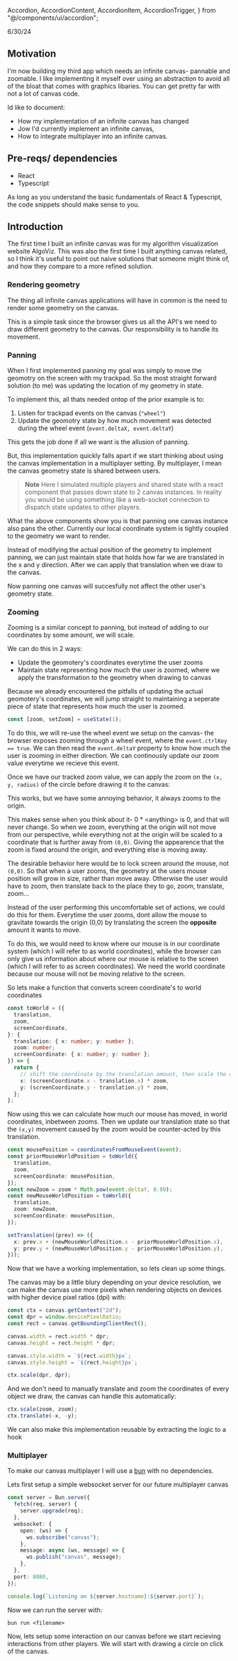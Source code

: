 

  Accordion,
  AccordionContent,
  AccordionItem,
  AccordionTrigger,
} from "@/components/ui/accordion";

6/30/24

## Motivation

I'm now building my third app which needs an infinite canvas- pannable and zoomable. I like implementing it myself over using an abstraction
to avoid all of the bloat that comes with graphics libaries. You can get pretty far with not a lot of canvas code.

Id like to document:

- How my implementation of an infinite canvas has changed
- Jow I'd currently implement an infinite canvas,
- How to integrate multiplayer into an infinite canvas.

## Pre-reqs/ dependencies

- React
- Typescript

As long as you understand the basic fundamentals of React & Typescript, the code snippets should make sense to you.

## Introduction

The first time I built an infinite canvas was for my algorithm visualization website <Link href="https://algoviz.app">AlgoViz</Link>.
This was also the first time I built anything canvas related, so I think it's useful to point out naive solutions that someone
might think of, and how they compare to a more refined solution.

### Rendering geometry

The thing all infinite canvas applications will have in common is the need to render some geometry on the canvas.

<WithCodeTab filePath="./app/blog/(articles)/infinite-canvas/SimpleCanvas.tsx">
  <SimpleCanvas />
</WithCodeTab>

This is a simple task since the browser gives us all the API's we need to draw different geometry to the canvas.
Our responsibility is to handle its movement.

### Panning

When I first implemented panning my goal was simply to move the geomotry on the screen with my trackpad.
So the most straight forward solution (to me) was updating the location of my geometry in state.

To implement this, all thats needed ontop of the prior example is to:

1. Listen for trackpad events on the canvas (`"wheel"`)
2. Update the geomotry state by how much movement was detected during the wheel event (`event.deltaX, event.deltaY`)

<WithCodeTab filePath="./app/blog/(articles)/infinite-canvas/SimpleCanvasPan.tsx">
  <SimpleCanvasPan />
</WithCodeTab>

This gets the job done if all we want is the allusion of panning.

But, this implementation quickly falls apart if we start thinking about using the canvas implementation in a multiplayer setting.
By multiplayer, I mean the canvas geometry state is shared between users.

<WithCodeTab filePath="./app/blog/(articles)/infinite-canvas/SimpleCanvasMultiplayer.tsx">
  <SimpleCanvasMultiplayer />
</WithCodeTab>

> **Note** Here I simulated multiple players and shared state with a react component that passes down state to
> 2 canvas instances. In reality you would be using something like a web-socket connection to dispatch
> state updates to other players.

What the above components show you is that panning one canvas instance also pans the other. Currently our local coordinate system
is tightly coupled to the geometry we want to render.

Instead of modifying the actual position of the geometry to implement panning, we can just maintain state that holds how far we are translated
in the x and y direction. After we can apply that translation when we draw to the canvas.

<WithCodeTab filePath="./app/blog/(articles)/infinite-canvas/SimpleCanvasDerived.tsx">
  <SimpleCanvasMultiplayerDerived />
</WithCodeTab>

Now panning one canvas will succesfully not affect the other user's geometry state.

### Zooming

Zooming is a similar concept to panning, but instead of adding to our coordinates by some amount, we will scale.

We can do this in 2 ways:

- Update the geomotery's coordinates everytime the user zooms
- Maintain state representing how much the user is zoomed, where we apply the transformation to the geometry when drawing to canvas

Because we already encountered the pitfalls of updating the actual geomotery's coordinates, we will jump
straight to maintaining a seperate piece of state that represents how much the user is zoomed.

```ts
const [zoom, setZoom] = useState(1);
```

To do this, we will re-use the wheel event we setup on the canvas- the browser exposes zooming through
a wheel event, where the `event.ctrlKey == true`. We can then read the `event.deltaY` property to know how much
the user is zooming in either direction. We can continously update our zoom value everytime we recieve this event.

Once we have our tracked zoom value, we can apply the zoom on the `(x, y, radius)` of the circle before drawing it to the canvas:

<WithCodeTab filePath="./app/blog/(articles)/infinite-canvas/SimpleCanvasZoom.tsx">
  <SimpleCanvasZoom />
</WithCodeTab>

This works, but we have some annoying behavior, it always zooms to the origin.

This makes sense when you think about it-
0 \* \<anything> is 0, and that will never change. So when we zoom, everything at the origin will not move from our perspective, while
everything not at the origin will be scaled to a coordinate that is further away from `(0,0)`. Giving the
appearence that the zoom is fixed around the origin, and everything else is moving away.

The desirable behavior here would be to lock screen around the mouse, not `(0,0)`. So that when a user zooms, the geometry
at the users mouse position will grow in size, rather than move away. Otherwise the user would have to zoom, then translate
back to the place they to go, zoom, translate, zoom...

Instead of the user performing this uncomfortable set of actions, we could do this for them. Everytime the user zooms,
dont allow the mouse to gravitate towards the origin (0,0) by translating the screen the **opposite** amount it wants to move.

To do this, we would need to know where our mouse is in our coordinate system (which I will refer to as world
coordinates), while the browser can only give us information about where our mouse is relative to the screen (which I will refer to as screen
coordinates). We need the world coordinate because our mouse will not be moving relative to the screen.

So lets make a function that converts screen coordinate's to world coordinates

```ts
const toWorld = ({
  translation,
  zoom,
  screenCoordinate,
}: {
  translation: { x: number; y: number };
  zoom: number;
  screenCoordinate: { x: number; y: number };
}) => {
  return {
    // shift the coordinate by the translation amount, then scale the coordiante by the zoom factor
    x: (screenCoordinate.x - translation.x) * zoom,
    y: (screenCoordinate.y - translation.y) * zoom,
  };
};
```

Now using this we can calculate how much our mouse has moved, in world coordinates, inbetween zooms. Then we
update our translation state so that the `(x,y)` movement caused by the zoom would be counter-acted by this translation.

```ts
const mousePosition = coordinatesFromMouseEvent(event);
const priorMouseWorldPosition = toWorld({
  translation,
  zoom,
  screenCoordinate: mousePosition,
});
const newZoom = zoom * Math.pow(event.deltaY, 0.99);
const newMouseWorldPosition = toWorld({
  translation,
  zoom: newZoom,
  screenCoordinate: mousePosition,
});

setTranslation((prev) => ({
  x: prev.x + (newMouseWorldPosition.x - priorMouseWorldPosition.x),
  y: prev.y + (newMouseWorldPosition.y - priorMouseWorldPosition.y),
}));
```

<InfiniteCanvasMouseZooming />

Now that we have a working implementation, so lets clean up some things.

The canvas may be a little blury depending on your device resolution, we can make the canvas
use more pixels when rendering objects on devices with higher device pixel ratios (dpi) with:

```ts
const ctx = canvas.getContext("2d");
const dpr = window.devicePixelRatio;
const rect = canvas.getBoundingClientRect();

canvas.width = rect.width * dpr;
canvas.height = rect.height * dpr;

canvas.style.width = `${rect.width}px`;
canvas.style.height = `${rect.height}px`;

ctx.scale(dpr, dpr);
```

And we don't need to manually translate and zoom the coordinates of every object we draw, the canvas can
handle this automatically:

```ts
ctx.scale(zoom, zoom);
ctx.translate(-x, -y);
```

We can also make this implementation reusable by extracting the logic to a hook

<WithCodeTab filePath="./app/blog/(articles)/infinite-canvas/InfiniteCanvas.tsx">
  <InfiniteCanvas />
</WithCodeTab>

### Multiplayer

To make our canvas multiplayer I will use a [bun](https://bun.sh/) with no dependencies.

Lets first setup a simple websocket server for our future multiplayer canvas

```ts
const server = Bun.serve({
  fetch(req, server) {
    server.upgrade(req);
  },
  websocket: {
    open: (ws) => {
      ws.subscribe("canvas");
    },
    message: async (ws, message) => {
      ws.publish("canvas", message);
    },
  },
  port: 8080,
});

console.log(`Listening on ${server.hostname}:${server.port}`);
```

Now we can run the server with:

`bun run <filename>`

Now, lets setup some interaction on our canvas before we start recieving interactions from other players.
We will start with drawing a circle on click of the canvas.

<WithCodeTab filePath="./app/blog/(articles)/infinite-canvas/InfiniteCanvasWSBefore.tsx">
  <InfiniteCanvasWSBefore />
</WithCodeTab>

<InfiniteCanvasWSCoordinator />
